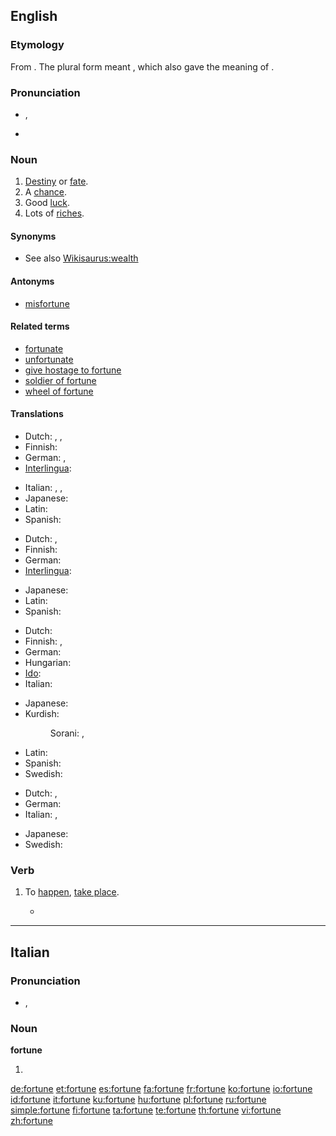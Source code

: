 ==English==

{{rank|foreign|native|members|958|fortune|glass|silver|winter}}

===Etymology===
From {{etyl|la}} {{term|fortuna||fate, luck|lang=la}}. The plural form {{term|fortunae|lang=la}} meant {{term|||possessions}}, which also gave {{term||fortune}} the meaning of {{term|||riches}}.

===Pronunciation===
* {{a|UK}} {{IPA|/ˈfɔːtjuːn/}}, {{SAMPA|/"fO:tju:n/}}
* {{audio|en-us-fortune.ogg|Audio (US)}}

===Noun===
{{en-noun}}

# [[destiny|Destiny]] or [[fate]].
# A [[chance]].
# Good [[luck]].
# Lots of [[riches]].

{{rfex}}

====Synonyms====
* See also [[Wikisaurus:wealth]]

====Antonyms====
* [[misfortune]]

====Related terms====
* [[fortunate]]
* [[unfortunate]]
* [[give hostage to fortune]]
* [[soldier of fortune]]
* [[wheel of fortune]]

====Translations====
{{trans-top|destiny or fate}}
* Dutch: {{t+|nl|lot|n}}, {{t|nl|noodlot|n}}, {{i|in fixed expressions}} {{t-|nl|fortuin|n}}
* Finnish: {{t+|fi|kohtalo}}
* German: {{t+|de|Schicksal|n}}, {{t+|de|Glück|n}}
* [[Interlingua]]: {{t-|ia|fortuna|xs=Interlingua}}
{{trans-mid}}
* Italian: {{t+|it|sorte|f}}, {{t-|it|destino|m}}, {{t+|it|fortuna|f}}
* Japanese: {{t-|ja|運命|tr=un'mei|sc=Jpan}}
* Latin: {{t-|la|fortuna|f}}
* Spanish: {{t-|es|fortuna|f}}
{{trans-bottom}}

{{trans-top|a chance}}
* Dutch: {{t+|nl|kans|c}}, {{t+|nl|geluk|n}}
* Finnish: {{t-|fi|sattuma}}
* German: {{t+|de|Glück|n}}
* [[Interlingua]]: {{t-|ia|fortuna|xs=Interlingua}}
{{trans-mid}}
* Japanese: {{t+|ja|機会|tr=kikai|sc=Jpan}}
* Latin: {{t-|la|fortuna|f}}
* Spanish: {{t-|es|fortuna|f}}
{{trans-bottom}}

{{trans-top|good luck}}
* Dutch: {{t+|nl|geluk|n}}
* Finnish: {{t+|fi|onni}}, {{t+|fi|tuuri}} {{i|colloquial}}
* German: {{t+|de|Glück|n}}
* Hungarian: {{t+|hu|szerencse}}
* [[Ido]]: {{t+|io|fortuno|xs=Ido}}
* Italian: {{t+|it|fortuna|f}}
{{trans-mid}}
* Japanese: {{t|ja|幸運|tr=kou'un|sc=Jpan}}
* Kurdish:
*: Sorani: {{t|ku|نوخشه|tr=nuxshe|sc=ku-Arab}}, {{t|ku|خۆشبه‌خت|tr=xoshbext|sc=ku-Arab}}
* Latin: {{t-|la|fortuna|f}}
* Spanish: {{t-|es|fortuna|f}}
* Swedish: {{t+|sv|tur|c}}
{{trans-bottom}}

{{trans-top|lots of riches}}
* Dutch: {{t-|nl|fortuin|n}}, {{t+|nl|vermogen|n}}
* German: {{t+|de|Vermögen|n}}
* Italian: {{t+|it|fortuna|f}}, {{t-|it|dote|f}}
{{trans-mid}}
* Japanese: {{t+|ja|富|tr=tomi|sc=Jpan}}
* Swedish: {{t|sv|förmögenhet|c}}
{{trans-bottom}}

===Verb===
{{en-verb|fortun|es}}

# {{context|obsolete|intransitive}} To [[happen]], [[take place]].
#* {{quote-book|1885|Sir Richard Burton|The Book of the Thousand Nights and a Night||chapter=Night 20|
|It '''fortuned''' one night that the Sultan purposed setting out on a journey next morning}}

----

==Italian==

===Pronunciation===
* {{IPA|[forˈt̪uː.ne]|lang=it}}, {{SAMPA|/for"tu:.ne/|lang=it}}

===Noun===
'''fortune''' {{f}}

# {{plural of|fortuna|lang=Italian}}

[[de:fortune]]
[[et:fortune]]
[[es:fortune]]
[[fa:fortune]]
[[fr:fortune]]
[[ko:fortune]]
[[io:fortune]]
[[id:fortune]]
[[it:fortune]]
[[ku:fortune]]
[[hu:fortune]]
[[pl:fortune]]
[[ru:fortune]]
[[simple:fortune]]
[[fi:fortune]]
[[ta:fortune]]
[[te:fortune]]
[[th:fortune]]
[[vi:fortune]]
[[zh:fortune]]